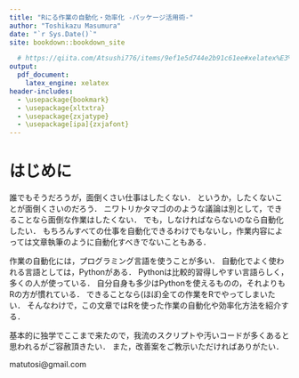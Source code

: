 ```yaml
--- 
title: "Rにる作業の自動化・効率化 -パッケージ活用術-"
author: "Toshikazu Masumura"
date: "`r Sys.Date()`"
site: bookdown::bookdown_site

  # https://qiita.com/Atsushi776/items/9ef1e5d744e2b91c61ee#xelatex%E3%82%92%E7%94%A8%E3%81%84%E3%82%8B%E5%A0%B4%E5%90%88
output:
  pdf_document: 
    latex_engine: xelatex 
header-includes: 
  - \usepackage{bookmark} 
  - \usepackage{xltxtra} 
  - \usepackage{zxjatype} 
  - \usepackage[ipa]{zxjafont} 
---
```


# はじめに {-}

誰でもそうだろうが，面倒くさい仕事はしたくない．
というか，したくないことが面倒くさいのだろう．
ニワトリかタマゴののような議論は別として，できることなら面倒な作業はしたくない．
でも，しなければならないのなら自動化したい．
もちろんすべての仕事を自動化できるわけでもないし，作業内容によっては文章執筆のように自動化すべきでないこともある．

作業の自動化には，プログラミング言語を使うことが多い．
自動化でよく使われる言語としては，Pythonがある．
Pythonは比較的習得しやすい言語らしく，多くの人が使っている．
自分自身も多少はPythonを使えるものの，それよりもRの方が慣れている．
できることなら(ほぼ)全ての作業をRでやってしまいたい．
そんなわけで，この文章ではRを使った作業の自動化や効率化方法を紹介する．

基本的に独学でここまで来たので，我流のスクリプトや汚いコードが多くあると思われるがご容赦頂きたい．
また，改善案をご教示いただければありがたい．

matutosi@gmail.com
